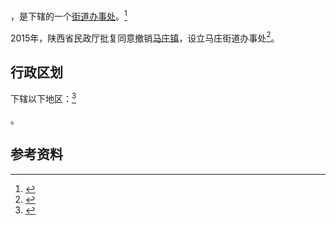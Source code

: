 {{中国乡级行政区|61/04/02/105/000}}

'''{{PAGENAMEBASE}}'''，是{{PRC admin/fullname|61/04/02/105/000|3}}下辖的一个[[街道办事处|街道办事处]]。<ref>{{PRC admin/ref sgc|{{PRC admin/parent|61/04/02/105/000}}}}</ref>

2015年，陕西省民政厅批复同意撤销[[马庄镇_(咸阳市)|马庄镇]]，设立马庄街道办事处<ref>{{Cite web |url=http://news.xinhuanet.com/local/2015-06/28/c_127959075.htm |title=陕西省民政厅关于陕西省乡镇行政区划调整的公告 |accessdate=2017-09-13 |archive-date=2017-09-13 |archive-url=https://web.archive.org/web/20170913183916/http://news.xinhuanet.com/local/2015-06/28/c_127959075.htm |dead-url=no }}</ref>。

== 行政区划 ==

{{PAGENAMEBASE}}下辖以下地区：<ref>{{PRC admin/ref sgc|61/04/02/105/000}}</ref>

{{PRC admin/children|61/04/02/105/000}}。

== 参考资料 ==

{{reflist}}

{{行政区划小作品}}
{{PRC admin/navcat|61/04/02/105/000}}